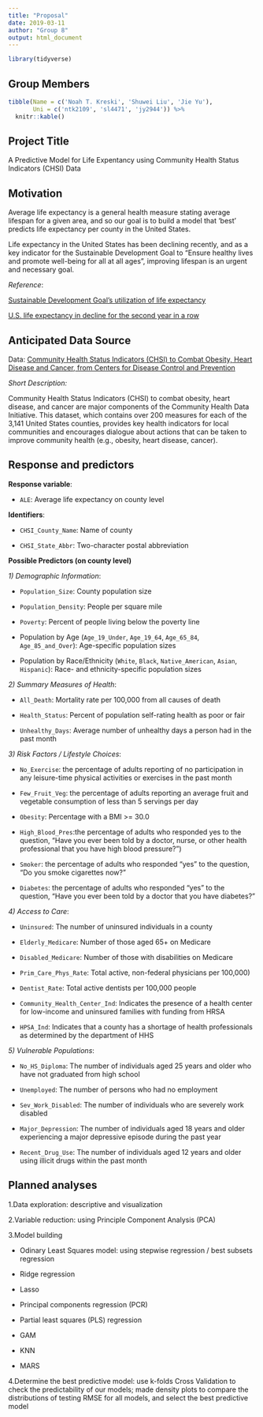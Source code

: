 ```yaml
---
title: "Proposal"
date: 2019-03-11
author: "Group 8"
output: html_document
---
```


```r
library(tidyverse)
```

## Group Members

```r
tibble(Name = c('Noah T. Kreski', 'Shuwei Liu', 'Jie Yu'),
       Uni = c('ntk2109', 'sl4471', 'jy2944')) %>% 
  knitr::kable()
```

## Project Title

A Predictive Model for Life Expentancy using Community Health Status Indicators (CHSI) Data


## Motivation

Average life expectancy is a general health measure stating average lifespan for a given area, and so our goal is to build a model that 'best' predicts life expectancy per county in the United States.

Life expectancy in the United States has been declining recently, and as a key indicator for the Sustainable Development Goal to “Ensure healthy lives and promote well-being for all at all ages”, improving lifespan is an urgent and necessary goal.

_Reference_:

[Sustainable Development Goal's utilization of life expectancy](https://www.who.int/gho/publications/world_health_statistics/2016/EN_WHS2016_Chapter3.pdf)

[U.S. life expectancy in decline for the second year in a row](https://www.aafp.org/news/health-of-the-public/20181210lifeexpectdrop.html)


## Anticipated Data Source
Data: [Community Health Status Indicators (CHSI) to Combat Obesity, Heart Disease and Cancer, from Centers for Disease Control and Prevention](https://healthdata.gov/dataset/community-health-status-indicators-chsi-combat-obesity-heart-disease-and-cancer)

_Short Description:_

Community Health Status Indicators (CHSI) to combat obesity, heart disease, and cancer are major components of the Community Health Data Initiative. This dataset, which contains over 200 measures for each of the 3,141 United States counties, provides key health indicators for local communities and encourages dialogue about actions that can be taken to improve community health (e.g., obesity, heart disease, cancer).


## Response and predictors

**Response variable**: 

* `ALE`: Average life expectancy on county level  


**Identifiers**:

* `CHSI_County_Name`: Name of county

* `CHSI_State_Abbr`: Two-character postal abbreviation


**Possible Predictors (on county level)**

_1) Demographic Information_:

* `Population_Size`: County population size

* `Population_Density`: People per square mile

* `Poverty`: Percent of people living below the poverty line

* Population by Age (`Age_19_Under`, `Age_19_64`, `Age_65_84`, `Age_85_and_Over`): Age-specific population sizes

* Population by Race/Ethnicity (`White`, `Black`, `Native_American`, `Asian`, `Hispanic`): Race- and ethnicity-specific population sizes

_2) Summary Measures of Health_:

* `All_Death`: Mortality rate per 100,000 from all causes of death

* `Health_Status`: Percent of population self-rating health as poor or fair

* `Unhealthy_Days`: Average number of unhealthy days a person had in the past month

_3) Risk Factors / Lifestyle Choices_:

* `No_Exercise`: the percentage of adults reporting of no participation in any leisure-time physical activities or exercises in the past month

* `Few_Fruit_Veg`: the percentage of adults reporting an average fruit and vegetable consumption of less than 5 servings per day

* `Obesity`: Percentage with a BMI >= 30.0

* `High_Blood_Pres`:the percentage of adults who responded yes to the question, “Have you ever been told by a doctor, nurse, or other health professional that you have high blood pressure?”)

* `Smoker`: the percentage of adults who responded “yes” to the question, “Do you smoke cigarettes now?”

* `Diabetes`: the percentage of adults who responded “yes” to the question, “Have you ever been told by a doctor that you have diabetes?”

_4) Access to Care_:

* `Uninsured`: The number of uninsured individuals in a county

* `Elderly_Medicare`: Number of those aged 65+ on Medicare

* `Disabled_Medicare`: Number of those with disabilities on Medicare

* `Prim_Care_Phys_Rate`: Total active, non-federal physicians per 100,000)

* `Dentist_Rate`: Total active dentists per 100,000 people

* `Community_Health_Center_Ind`: Indicates the presence of a health center for low-income and uninsured families with funding from HRSA

* `HPSA_Ind`: Indicates that a county has a shortage of health professionals as determined by the department of HHS


_5) Vulnerable Populations_:

* `No_HS_Diploma`: The number of individuals aged 25 years and older who have not graduated from high school

* `Unemployed`: The number of persons who had no employment

* `Sev_Work_Disabled`: The number of individuals who are severely work disabled

* `Major_Depression`: The number of individuals aged 18 years and older experiencing a major depressive episode during the past year

* `Recent_Drug_Use`: The number of individuals aged 12 years and older using illicit drugs within the past month


## Planned analyses

1.Data exploration: descriptive and visualization

2.Variable reduction: using Principle Component Analysis (PCA)

3.Model building

* Odinary Least Squares model: using stepwise regression / best subsets regression

* Ridge regression

* Lasso

* Principal components regression (PCR)

* Partial least squares (PLS) regression  

* GAM

* KNN

* MARS

4.Determine the best predictive model:  use k-folds Cross Validation to check the predictability of our models; made density plots to compare the distributions of testing RMSE for all models, and select the best predictive model

